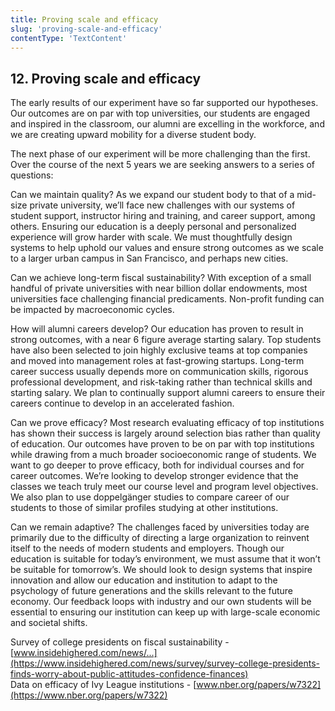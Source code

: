 ```yaml
---
title: Proving scale and efficacy
slug: 'proving-scale-and-efficacy'
contentType: 'TextContent'
---
```


## 12. Proving scale and efficacy

The early results of our experiment have so far supported our hypotheses. Our outcomes are on par
with top universities, our students are engaged and inspired in the classroom, our alumni are
excelling in the workforce, and we are creating upward mobility for a diverse student body.

The next phase of our experiment will be more challenging than the first. Over the course of the
next 5 years we are seeking answers to a series of questions:

Can we maintain quality? As we expand our student body to that of a mid-size private university,
we’ll face new challenges with our systems of student support, instructor hiring and training, and
career support, among others. Ensuring our education is a deeply personal and personalized
experience will grow harder with scale. We must thoughtfully design systems to help uphold our
values and ensure strong outcomes as we scale to a larger urban campus in San Francisco, and perhaps
new cities.

Can we achieve long-term fiscal sustainability? With exception of a small handful of private
universities with near billion dollar endowments, most universities face challenging financial
predicaments. Non-profit funding can be impacted by macroeconomic cycles.

How will alumni careers develop? Our education has proven to result in strong outcomes, with a near
6 figure average starting salary. Top students have also been selected to join highly exclusive
teams at top companies and moved into management roles at fast-growing startups. Long-term career
success usually depends more on communication skills, rigorous professional development, and
risk-taking rather than technical skills and starting salary. We plan to continually support alumni
careers to ensure their careers continue to develop in an accelerated fashion.

Can we prove efficacy? Most research evaluating efficacy of top institutions has shown their success
is largely around selection bias rather than quality of education. Our outcomes have proven to be on
par with top institutions while drawing from a much broader socioeconomic range of students. We want
to go deeper to prove efficacy, both for individual courses and for career outcomes. We’re looking
to develop stronger evidence that the classes we teach truly meet our course level and program level
objectives. We also plan to use doppelgänger studies to compare career of our students to those of
similar profiles studying at other institutions.

Can we remain adaptive? The challenges faced by universities today are primarily due to the
difficulty of directing a large organization to reinvent itself to the needs of modern students and
employers. Though our education is suitable for today’s environment, we must assume that it won’t be
suitable for tomorrow’s. We should look to design systems that inspire innovation and allow our
education and institution to adapt to the psychology of future generations and the skills relevant
to the future economy. Our feedback loops with industry and our own students will be essential to
ensuring our institution can keep up with large-scale economic and societal shifts.

Survey of college presidents on fiscal sustainability -
[www.insidehighered.com/news/...](https://www.insidehighered.com/news/survey/survey-college-presidents-finds-worry-about-public-attitudes-confidence-finances)  
Data on efficacy of Ivy League institutions -
[www.nber.org/papers/w7322](https://www.nber.org/papers/w7322)

